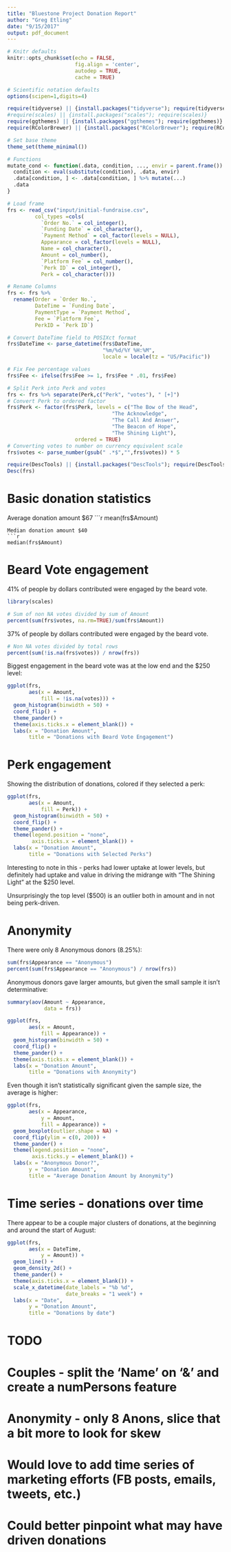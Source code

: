 ```yaml
---
title: "Bluestone Project Donation Report"
author: "Greg Etling"
date: "9/15/2017"
output: pdf_document
---
```

```r
# Knitr defaults
knitr::opts_chunk$set(echo = FALSE,
                      fig.align = 'center', 
                      autodep = TRUE,
                      cache = TRUE)

# Scientific notation defaults
options(scipen=1,digits=4)

require(tidyverse) || {install.packages("tidyverse"); require(tidyverse)}
#require(scales) || {install.packages("scales"); require(scales)}
require(ggthemes) || {install.packages("ggthemes"); require(ggthemes)}
require(RColorBrewer) || {install.packages("RColorBrewer"); require(RColorBrewer)}

# Set base theme
theme_set(theme_minimal())

# Functions
mutate_cond <- function(.data, condition, ..., envir = parent.frame()) {
  condition <- eval(substitute(condition), .data, envir)
  .data[condition, ] <- .data[condition, ] %>% mutate(...)
  .data
}
```

```r
# Load frame
frs <- read_csv("input/initial-fundraise.csv",
         col_types =cols(
           `Order No.` = col_integer(),
           `Funding Date` = col_character(),
           `Payment Method` = col_factor(levels = NULL),
           Appearance = col_factor(levels = NULL),
           Name = col_character(),
           Amount = col_number(),
           `Platform Fee` = col_number(),
           `Perk ID` = col_integer(),
           Perk = col_character())) 

# Rename Columns
frs <- frs %>%
  rename(Order = `Order No.`,
         DateTime = `Funding Date`,
         PaymentType = `Payment Method`,
         Fee = `Platform Fee`,
         PerkID = `Perk ID`)

# Convert DateTime field to POSIXct format
frs$DateTime <- parse_datetime(frs$DateTime, 
                               "%m/%d/%Y %H:%M", 
                               locale = locale(tz = "US/Pacific"))

# Fix Fee percentage values
frs$Fee <- ifelse(frs$Fee >= 1, frs$Fee * .01, frs$Fee)

# Split Perk into Perk and votes
frs <- frs %>% separate(Perk,c("Perk", "votes"), " [+]")
# Convert Perk to ordered factor
frs$Perk <- factor(frs$Perk, levels = c("The Bow of the Head",
                                  "The Acknowledge",
                                  "The Call And Answer",
                                  "The Beacon of Hope",
                                  "The Shining Light"),
                      ordered = TRUE)
# Converting votes to number on currency equivalent scale
frs$votes <- parse_number(gsub(" .*$","",frs$votes)) * 5

```

```r
require(DescTools) || {install.packages("DescTools"); require(DescTools)}
Desc(frs)
```

# Basic donation statistics
Average donation amount $67
```r
mean(frs$Amount)
```
Median donation amount $40
```r
median(frs$Amount)
```

# Beard Vote engagement
41% of people by dollars contributed were engaged by the beard vote.
```r
library(scales)
```
```r
# Sum of non NA votes divided by sum of Amount
percent(sum(frs$votes, na.rm=TRUE)/sum(frs$Amount))
```
37% of people by dollars contributed were engaged by the beard vote.
```r
# Non NA votes divided by total rows
percent(sum(!is.na(frs$votes)) / nrow(frs))
```
Biggest engagement in the beard vote was at the low end and the $250 level:
```r
ggplot(frs, 
       aes(x = Amount,
           fill = !is.na(votes))) +
  geom_histogram(binwidth = 50) +
  coord_flip() +
  theme_pander() +
  theme(axis.ticks.x = element_blank()) + 
  labs(x = "Donation Amount",
       title = "Donations with Beard Vote Engagement")
```

# Perk engagement
Showing the distribution of donations, colored if they selected a perk:
```r
ggplot(frs, 
       aes(x = Amount,
           fill = Perk)) +
  geom_histogram(binwidth = 50) +
  coord_flip() +
  theme_pander() +
  theme(legend.position = "none",
        axis.ticks.x = element_blank()) + 
  labs(x = "Donation Amount",
       title = "Donations with Selected Perks")
```
Interesting to note in this - perks had lower uptake at lower levels, but definitely had uptake and value in driving the midrange with "The Shining Light" at the $250 level.

Unsurprisingly the top level ($500) is an outlier both in amount and in not being perk-driven.

# Anonymity
There were only 8 Anonymous donors (8.25%):
```r
sum(frs$Appearance == "Anonymous")
percent(sum(frs$Appearance == "Anonymous") / nrow(frs))
```

Anonymous donors gave larger amounts, but given the small sample it isn't determinative:
```r
summary(aov(Amount ~ Appearance,
            data = frs))
```

```r
ggplot(frs, 
       aes(x = Amount,
           fill = Appearance)) +
  geom_histogram(binwidth = 50) +
  coord_flip() +
  theme_pander() +
  theme(axis.ticks.x = element_blank()) + 
  labs(x = "Donation Amount",
       title = "Donations with Anonymity")
```

Even though it isn't statistically significant given the sample size, the average is higher:
```r
ggplot(frs, 
       aes(x = Appearance,
           y = Amount,
           fill = Appearance)) +
  geom_boxplot(outlier.shape = NA) +
  coord_flip(ylim = c(0, 200)) +
  theme_pander() + 
  theme(legend.position = "none",
        axis.ticks.y = element_blank()) +
  labs(x = "Anonymous Donor?",
       y = "Donation Amount",
       title = "Average Donation Amount by Anonymity")
```

# Time series - donations over time

There appear to be a couple major clusters of donations, at the beginning and around the start of August:
```r
ggplot(frs, 
       aes(x = DateTime,
           y = Amount)) +
  geom_line() +
  geom_density_2d() + 
  theme_pander() +
  theme(axis.ticks.x = element_blank()) + 
  scale_x_datetime(date_labels = "%b %d",
                   date_breaks = "1 week") +
  labs(x = "Date",
       y = "Donation Amount",
       title = "Donations by date")


```

# TODO
# Couples - split the 'Name' on '&' and create a numPersons feature
# Anonymity - only 8 Anons, slice that a bit more to look for skew
# Would love to add time series of marketing efforts (FB posts, emails, tweets, etc.)
#  Could better pinpoint what may have driven donations


